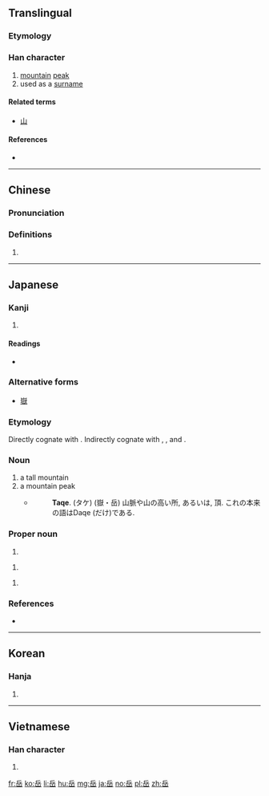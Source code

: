 {{also|嶽}}
==Translingual==

===Etymology===
{{Han compound|丘|山}}

===Han character===
{{Han char|rn=46|rad=山|as=05|sn=8|four=72772|canj=OMU|ids=⿱丘山}}

# [[mountain]] [[peak]]
# used as a [[surname]]

====Related terms====
* [[山]]

====References====
* {{Han ref|kx=0309.310|dkj=08001|dj=0609.250|hdz=10767.140|uh=5CB3|ud=23731|bh=A9A8|bd=43432}}

----

==Chinese==
{{zh-forms}}

===Pronunciation===
{{zh-pron
|m=yuè
|c=ngok6
|mc=y
|oc=y
|ma=
|cat=n,pn
}}

===Definitions===
# {{rfdef|lang=zh}}

----

==Japanese==

===Kanji===
{{ja-kanji|grade=c|rs=山05}}

# {{defn|lang=ja|sort=山05}}

====Readings====
* {{ja-readings|on=[[がく]] (gaku)|kun=[[たけ]] (take)}}

===Alternative forms===
* [[嶽]]

===Etymology===
{{ja-kanjitab|たけ|yomi=k}}
{{ja-kanjitab|がく|yomi=o}}
Directly cognate with {{term|丈|take|height}}. Indirectly cognate with {{term|高|taka|height}}, {{term|高い|takai|high}}, and {{term|長ける|tak-|to be high}}.

===Noun===
{{ja-noun|たけ}}

# a tall mountain
# a mountain peak
#* {{RQ:Nippo Jisho|612}}
#*: '''Taqe'''. (タケ) (嶽・岳) 山脈や山の高い所, あるいは, 頂. これの本来の語はDaqe (だけ)である.

===Proper noun===
{{ja-pos|たけし|proper}}

# {{given name|male|lang=ja|sort=たけし}}

{{ja-pos|たける|proper}}

# {{given name|male|lang=ja|sort=たける}}

{{ja-pos|がく|proper}}

# {{given name|male|lang=ja}}

===References===
* {{R:Nippo Jisho}}

----

==Korean==

===Hanja===
{{ko-hanja|hangeul=악|rv=ak|mr=ak}}

# {{defn|lang=ko|sort=山05}}

----

==Vietnamese==

===Han character===
{{vi-hantu|[[nhạc]]|rs=山05}}

# {{defn|lang=vi|sort=山05}}

[[fr:岳]]
[[ko:岳]]
[[li:岳]]
[[hu:岳]]
[[mg:岳]]
[[ja:岳]]
[[no:岳]]
[[pl:岳]]
[[zh:岳]]